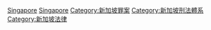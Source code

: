 [[Category:各國囚犯及被拘留者|Singapore]]
[[Category:亞洲囚犯及被拘留者|Singapore]]
[[Category:新加坡罪案|Category:新加坡罪案]]
[[Category:新加坡刑法體系|Category:新加坡刑法體系]]
[[Category:新加坡法律|Category:新加坡法律]]